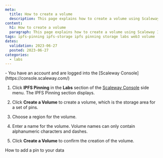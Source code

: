 ```yaml
---
meta:
  title: How to create a volume
  description: This page explains how to create a volume using Scaleway IPFS Pinning
content:
  h1: How to create a volume
  paragraph: This page explains how to create a volume using Scaleway IPFS Pinning
tags: ipfs-pinning ipfs-storage ipfs pinning storage labs web3 volume
dates:
  validation: 2023-06-27
  posted: 2023-06-27
categories:
  - labs
---
```


<Message type="requirement">
  - You have an account and are logged into the [Scaleway Console](https://console.scaleway.com/)
</Message>

1. Click **IPFS Pinning** in the **Labs** section of the [Scaleway Console](https://console.scaleway.com) side menu. The IPFS Pinning section displays.
2. Click **Create a Volume** to create a volume, which is the storage area for a set of pins.
    <Lightbox src="scaleway-create-volume-ipfs.webp" alt="" />
3. Choose a region for the volume.
    <Lightbox src="choose-region-ipfs.webp" alt="" />
4. Enter a name for the volume.
    <Message type="important">
      Volume names can only contain alphanumeric characters and dashes.
    </Message>

    <Lightbox src="scaleway-choose-name-ipfs.webp" alt="" />
5. Click **Create a Volume** to confirm the creation of the volume.

<Navigation title="See Also">
  <NextButton to="/labs/ipfs/how-to/add-a-pin/">How to add a pin to your data</NextButton>
</Navigation>